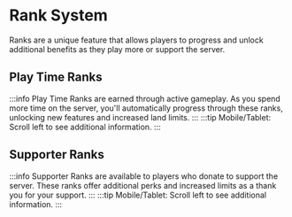 ﻿---
sidebar_position: 1
---


# Rank System

Ranks are a unique feature that allows players to progress and unlock additional benefits as they play more or support the server.

## Play Time Ranks

:::info
Play Time Ranks are earned through active gameplay. As you spend more time on the server, you'll automatically progress through these ranks, unlocking new features and increased land limits.
:::
:::tip
Mobile/Tablet: Scroll left to see additional information.
:::
<RankCard lang="en"/>

## Supporter Ranks

:::info
Supporter Ranks are available to players who donate to support the server. These ranks offer additional perks and increased limits as a thank you for your support.
:::
:::tip
Mobile/Tablet: Scroll left to see additional information.
:::
<SupporterRankCard />
